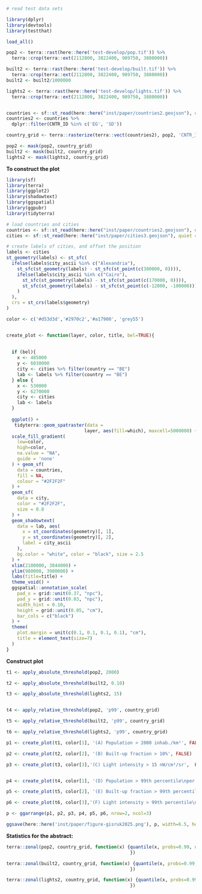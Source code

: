 ```r
# read test data sets

library(dplyr)
library(devtools)
library(testthat)

load_all()

pop2 <- terra::rast(here::here('test-develop/pop.tif')) %>% 
  terra::crop(terra::ext(2112800, 3822400, 989750, 3880000))

built2 <- terra::rast(here::here('test-develop/built.tif')) %>% 
  terra::crop(terra::ext(2112800, 3822400, 989750, 3880000))
built2 <- built2/1000000

lights2 <- terra::rast(here::here('test-develop/lights.tif')) %>% 
  terra::crop(terra::ext(2112800, 3822400, 989750, 3880000))


countries <- sf::st_read(here::here("inst/paper/countries2.geojson"), quiet = TRUE)
countries2 <- countries %>%
  dplyr::filter(CNTR_ID %in% c('EG', 'SD'))

country_grid <- terra::rasterize(terra::vect(countries2), pop2, 'CNTR_ID')

pop2 <- mask(pop2, country_grid)
built2 <- mask(built2, country_grid)
lights2 <- mask(lights2, country_grid)
```

**To construct the plot**

```r

library(sf)
library(terra)
library(ggplot2)
library(shadowtext)
library(ggspatial)
library(ggpubr)
library(tidyterra)

# load countries and cities
countries <- sf::st_read(here::here("inst/paper/countries2.geojson"), quiet = TRUE)
cities <- sf::st_read(here::here("inst/paper/cities3.geojson"), quiet = TRUE)

# create labels of cities, and offset the position
labels <- cities
st_geometry(labels) <- st_sfc(
  ifelse(labels$city_ascii %in% c("Alexandria"),
    st_sfc(st_geometry(labels) - st_sfc(st_point(c(300000, 0)))),
    ifelse(labels$city_ascii %in% c("Cairo"),
      st_sfc(st_geometry(labels) - st_sfc(st_point(c(170000, 0)))),
      st_sfc(st_geometry(labels) - st_sfc(st_point(c(-12000, -100000))))
    )
  ),
  crs = st_crs(labels$geometry)
)

color <- c('#d53d3d','#2970c2','#a17900', 'grey55')


create_plot <- function(layer, color, title, bel=TRUE){
  
  
  if (bel){
    x <- 485000
    y <- 6030000
    city <- cities %>% filter(country == "BE")
    lab <- labels %>% filter(country == "BE")
  } else {
    x <- 530000
    y <- 6270000
    city <- cities
    lab <- labels
  }
  
  ggplot() + 
   tidyterra::geom_spatraster(data = 
                             layer, aes(fill=which), maxcell=5000000) +
  scale_fill_gradient(
    low=color,
    high=color,
    na.value = "NA",
    guide = 'none'
  ) + geom_sf(
    data = countries,
    fill = NA,
    colour = "#2F2F2F"
  ) +
  geom_sf(
    data = city,
    color = "#2F2F2F",
    size = 0.8
  ) +
  geom_shadowtext(
    data = lab, aes(
      x = st_coordinates(geometry)[, 1],
      y = st_coordinates(geometry)[, 2],
      label = city_ascii
    ),
    bg.color = "white", color = "black", size = 2.5
  ) +
  xlim(2100000, 3844000) +
  ylim(980000, 3900000) +
  labs(title=title) +
  theme_void() +
  ggspatial::annotation_scale(
    pad_x = grid::unit(0.37, "npc"),
    pad_y = grid::unit(0.03, "npc"),
    width_hint = 0.10,
    height = grid::unit(0.05, "cm"),
    bar_cols = c("black")
  ) +
  theme(
    plot.margin = unit(c(0.1, 0.1, 0.1, 0.1), "cm"),
    title = element_text(size=7)
  ) 
}
```

**Construct plot**

```r
t1 <- apply_absolute_threshold(pop2, 2000)

t2 <- apply_absolute_threshold(built2, 0.10)

t3 <- apply_absolute_threshold(lights2, 15)


t4 <- apply_relative_threshold(pop2, 'p99', country_grid)

t5 <- apply_relative_threshold(built2, 'p99', country_grid)

t6 <- apply_relative_threshold(lights2, 'p99', country_grid)
```

```r
p1 <- create_plot(t1, color[1], '(A) Population > 2000 inhab./km²', FALSE)

p2 <- create_plot(t2, color[2], '(B) Built-up fraction > 10%', FALSE)

p3 <- create_plot(t3, color[3],'(C) Light intensity > 15 nW/cm²/sr',  FALSE)


p4 <- create_plot(t4, color[1], '(D) Population > 99th percentile\nper country', FALSE)

p5 <- create_plot(t5, color[2], '(E) Built-up fraction > 99th percentile\nper country', FALSE)

p6 <- create_plot(t6, color[3],'(F) Light intensity > 99th percentile\nper country',  FALSE)

p <- ggarrange(p1, p2, p3, p4, p5, p6, nrow=2, ncol=3)
```

```r
ggsave(here::here('inst/paper/figure-gisruk2025.png'), p, width=6.5, height=6.5)
```

**Statistics for the abstract:**

```r
terra::zonal(pop2, country_grid, function(x) {quantile(x, probs=0.99, na.rm = TRUE)
                                              })
```

```r
terra::zonal(built2, country_grid, function(x) {quantile(x, probs=0.99, na.rm = TRUE)
                                              })
```

```r
terra::zonal(lights2, country_grid, function(x) {quantile(x, probs=0.99, na.rm = TRUE)
                                              })
```
